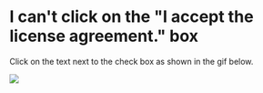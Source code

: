 # I can't click on the "I accept the license agreement." box


Click on the text next to the check box as shown in the gif below.

![](https://media.discordapp.net/attachments/855692492448333824/898959045543735317/kutyonboy9a.gif)
